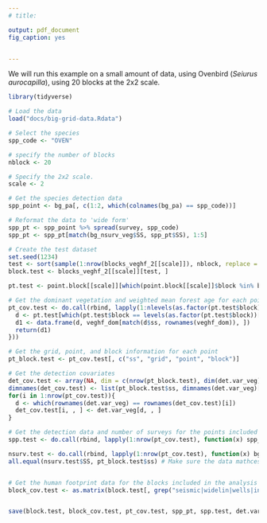 ```yaml
---
# title: 

output: pdf_document
fig_caption: yes


---
```


We will run this example on a small amount of data, using Ovenbird (*Seiurus aurocapilla*), using 20 blocks at the 2x2 scale. 

```r
library(tidyverse)

# Load the data
load("docs/big-grid-data.Rdata")

# Select the species
spp_code <- "OVEN" 

# specify the number of blocks 
nblock <- 20 

# Specify the 2x2 scale. 
scale <- 2 

# Get the species detection data
spp_point <- bg_pa[, c(1:2, which(colnames(bg_pa) == spp_code))] 

# Reformat the data to 'wide form' 
spp_pt <- spp_point %>% spread(survey, spp_code) 
spp_pt <- spp_pt[match(bg_nsurv_veg$SS, spp_pt$SS), 1:5] 

# Create the test dataset
set.seed(1234)
test <- sort(sample(1:nrow(blocks_veghf_2[[scale]]), nblock, replace = FALSE))
block.test <- blocks_veghf_2[[scale]][test, ]

pt.test <- point.block[[scale]][which(point.block[[scale]]$block %in% block.test$blockID), ]

# Get the dominant vegetation and weighted mean forest age for each point
pt_cov.test <- do.call(rbind, lapply(1:nlevels(as.factor(pt.test$block)), function(x){
  d <- pt.test[which(pt.test$block == levels(as.factor(pt.test$block))[x]), ]
  d1 <- data.frame(d, veghf_dom[match(d$ss, rownames(veghf_dom)), ])
  return(d1)
}))

# Get the grid, point, and block information for each point
pt_block.test <- pt_cov.test[, c("ss", "grid", "point", "block")]

# Get the detection covariates
det_cov.test <- array(NA, dim = c(nrow(pt_block.test), dim(det.var_veg)[2:3]))
dimnames(det_cov.test) <- list(pt_block.test$ss, dimnames(det.var_veg)[[2]], dimnames(det.var_veg)[[3]])
for(i in 1:nrow(pt_cov.test)){
  d <- which(rownames(det.var_veg) == rownames(det_cov.test)[i])
  det_cov.test[i, , ] <- det.var_veg[d, , ]
}

# Get the detection data and number of surveys for the points included in the analysis
spp.test <- do.call(rbind, lapply(1:nrow(pt_cov.test), function(x) spp_pt[which(spp_pt$SS == pt_cov.test$ss[x]), ]))

nsurv.test <- do.call(rbind, lapply(1:nrow(pt_cov.test), function(x) bg_nsurv_veg[which(bg_nsurv_veg$SS == pt_cov.test$ss[x]), ]))
all.equal(nsurv.test$SS, pt_block.test$ss) # Make sure the data mathces up


# Get the human footprint data for the blocks included in the analysis
block_cov.test <- as.matrix(block.test[, grep("seismic|widelin|wells|industry", colnames(block.test))])


save(block.test, block_cov.test, pt_cov.test, spp_pt, spp.test, det.var_veg, det_cov.test, nsurv.test, file = "docs/lasso_data.Rdata")


```






